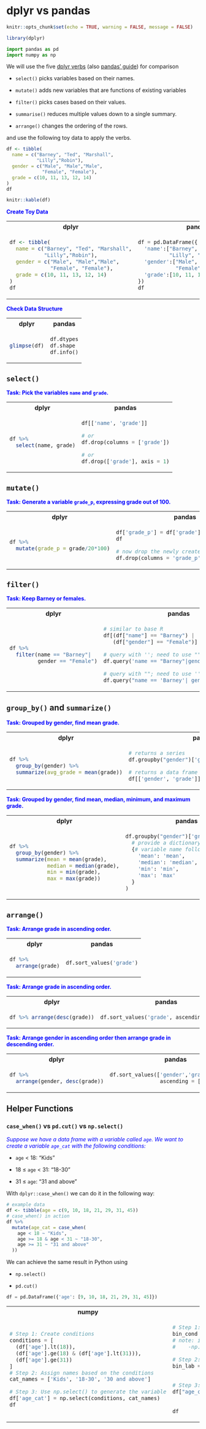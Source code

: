 # dplyr vs pandas

```r
knitr::opts_chunk$set(echo = TRUE, warning = FALSE, message = FALSE)
```

```r
library(dplyr)
```

```python
import pandas as pd
import numpy as np
```



We will use the five [dplyr verbs](https://dplyr.tidyverse.org/) (also [pandas' guide](https://pandas.pydata.org/pandas-docs/stable/getting_started/comparison/comparison_with_r.html)) for comparison

- `select()` picks variables based on their names.


- `mutate()` adds new variables that are functions of existing variables


- `filter()` picks cases based on their values.

- `summarise()` reduces multiple values down to a single summary.

- `arrange()` changes the ordering of the rows.


and use the following toy data to apply the verbs.



```r
df <- tibble(
  name = c("Barney", "Ted", "Marshall",
           "Lilly","Robin"),
  gender = c("Male", "Male","Male",
             "Female", "Female"),
  grade = c(10, 11, 13, 12, 14)
)
df
```

```r
knitr::kable(df)
```

<span style="color:blue">**Create Toy Data**</span>


<table class='table'>
<tr> <th>dplyr</th> <th>pandas</th> <tr>
<tr>
<td>
```r
df <- tibble(
  name = c("Barney", "Ted", "Marshall",
           "Lilly","Robin"),
  gender = c("Male", "Male","Male",
             "Female", "Female"),
  grade = c(10, 11, 13, 12, 14)
)
df
```

</td>
<td>
```python
df = pd.DataFrame({
  'name':["Barney", "Ted", "Marshall",
          "Lilly", "Robin"],
  'gender':["Male", "Male","Male", 
            "Female", "Female"],
  'grade':[10, 11, 13, 12, 14] 
})
df
```
</td>
<tr>
</table>



<span style="color:blue">**Check Data Structure**</span>

<table class='table'>
<tr> <th>dplyr</th> <th>pandas</th> <tr>
<tr>
<td>

```r
glimpse(df)
```
</td>
<td>
```python
df.dtypes
df.shape
df.info()
```
</td>
<tr>
</table>



## `select()`

<span style="color:blue">**Task: Pick the variables `name` and `grade`.
**</span>

<table class='table'>
<tr> <th>dplyr</th> <th>pandas</th> <tr>
<tr>
<td>

```r
df %>% 
  select(name, grade)

```

</td>
<td>
```python
df[['name', 'grade']]

```

```python
# or
df.drop(columns = ['grade'])
```

```python
# or
df.drop(['grade'], axis = 1)
```

</td>
<tr>
</table>

## `mutate()`

<span style="color:blue">**Task: Generate a variable `grade_p`, expressing grade out of 100.
**</span>

<table class='table'>
<tr> <th>dplyr</th> <th>pandas</th> <tr>
<tr>
<td>

```r
df %>% 
  mutate(grade_p = grade/20*100)

```

</td>
<td>
```python
df['grade_p'] = df['grade']/20*100
df
```
```python
# now drop the newly created variable
df.drop(columns = 'grade_p', inplace = True)
```

</td>
<tr>
</table>

## `filter()`

<span style="color:blue">**Task: Keep Barney or females.
**</span>

<table class='table'>
<tr> <th>dplyr</th> <th>pandas</th> <tr>
<tr>
<td>

```r
df %>% 
  filter(name == "Barney"|
         gender == "Female")

```

</td>
<td>
```python
# similar to base R
df[(df["name"] == "Barney") | 
   (df["gender"] == "Female")]
```

```python
# query with ''; need to use "" for conditions
df.query('name == "Barney"|gender == "Female"')
```

```python
# query with ""; need to use '' for conditions
df.query("name == 'Barney'| gender == 'Female'")
```

</td>
<tr>
</table>




## `group_by()` and `summarize()`

<span style="color:blue">**Task: Grouped by gender, find mean grade.
**</span>

<table class='table'>
<tr> <th>dplyr</th> <th>pandas</th> <tr>
<tr>
<td>

```r
df %>% 
  group_by(gender) %>% 
  summarize(avg_grade = mean(grade))

```

</td>
<td>
```python
# returns a series
df.groupby("gender")['grade'].mean()
```

```python
# returns a data frame
df[['gender', 'grade']].groupby("gender").mean()
```
</td>
<tr>
</table>



<span style="color:blue">**Task: Grouped by gender, find mean, median, minimum, and maximum grade.
**</span>


<table class='table'>
<tr> <th>dplyr</th> <th>pandas</th> <tr>
<tr>
<td>


```r
df %>% 
  group_by(gender) %>% 
  summarize(mean = mean(grade),
            median = median(grade),
            min = min(grade),
            max = max(grade))

```

</td>
<td>
```python
df.groupby("gender")['grade'].agg(
  # provide a dictionary
  {# variable name followed by function
    'mean': 'mean',
    'median': 'median',
    'min': 'min',
    'max': 'max'
  }
)
```


</td>
<tr>
</table>


## `arrange()`

<span style="color:blue">**Task: Arrange grade in ascending order.
**</span>

<table class='table'>
<tr> <th>dplyr</th> <th>pandas</th> <tr>
<tr>
<td>

```r
df %>% 
  arrange(grade)
```

</td>
<td>
```python
df.sort_values('grade')
```

</td>
<tr>
</table>

<span style="color:blue">**Task: Arrange grade in ascending order.
**</span>

<table class='table'>
<tr> <th>dplyr</th> <th>pandas</th> <tr>
<tr>
<td>

```r
df %>% arrange(desc(grade))
```

</td>
<td>
```python
df.sort_values('grade', ascending = False)
```

</td>
<tr>
</table>

<span style="color:blue">**Task: Arrange gender in ascending order then arrange grade in descending order.
**</span>

<table class='table'>
<tr> <th>dplyr</th> <th>pandas</th> <tr>
<tr>
<td>

```r
df %>%
  arrange(gender, desc(grade))
```

</td>
<td>
```python
df.sort_values(['gender','grade'],
                ascending = [True, False])
```
</td>
<tr>
</table>

## Helper Functions

### `case_when()` vs `pd.cut()` vs `np.select()`

<span style="color:blue">*Suppose we have a data frame with a variable called `age`. We want to create a variable `age_cat` with the following conditions:*

  -  `age` < 18: "Kids"
  
  -  18 $\leq$ `age` < 31: "18-30"
  
  -  31 $\leq$ `age`: "31 and above"</span>

With `dplyr::case_when()` we can do it in the following way:

```r
# example data
df <- tibble(age = c(9, 10, 18, 21, 29, 31, 45))
# case_when() in action
df %>% 
  mutate(age_cat = case_when(
    age < 18 ~ "Kids",
    age >= 18 & age < 31 ~ "18-30",
    age >= 31 ~ "31 and above"
  ))
```

We can achieve the same result in Python using 

  - `np.select()`
  
  - `pd.cut()`

```python
df = pd.DataFrame({'age': [9, 10, 18, 21, 29, 31, 45]})
```


<table class='table'>
<tr> <th>numpy</th> <th>pandas</th> <tr>
<tr>
<td>

```python
# Step 1: Create conditions
conditions = [
  (df['age'].lt(18)),
  (df['age'].ge(18) & (df['age'].lt(31))),
  (df['age'].ge(31))
]
# Step 2: Assign names based on the conditions
cat_names = ['Kids', '18-30', '30 and above']

# Step 3: Use np.select() to generate the variable
df['age_cat'] = np.select(conditions, cat_names)
df
```

</td>
<td>
```python
# Step 1: Create bin condition
bin_cond = [0, 17, 30, np.inf] 
# note: instead of 0, 
#    -np.inf will also work

# Step 2: Assign bin labs
bin_lab = ['Kids', '18-30',
           '30 and above']

# Step 3: Use pd.cut() 
df["age_cat"] = pd.cut(df["age"],
                       bins=bin_cond,
                       labels=bin_lab)
df
```
</td>
<tr>
</table>
